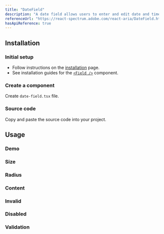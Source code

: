 ```yaml
---
title: "DateField"
description: "A date field allows users to enter and edit date and time values using a keyboard. Each part of a date value is displayed in an individually editable segment."
referenceUrl: "https://react-spectrum.adobe.com/react-aria/DateField.html"
hasApiReference: true
---
```


## Installation

<Steps>

### Initial setup

- Follow instructions on the [installation](/docs/overview/installation) page.
- See installation guides for the [`<Field />`](/docs/components/field) component.

### Create a component

Create `date-field.tsx` file.

### Source code

Copy and paste the source code into your project.

</Steps>

## Usage

### Demo

<ComponentPreview slug="dateField/demo" />

### Size

<ComponentPreview slug="dateField/size" />

### Radius

<ComponentPreview slug="dateField/radius" />

### Content

<ComponentPreview slug="dateField/content" />

### Invalid

<ComponentPreview slug="dateField/invalid" />

### Disabled

<ComponentPreview slug="dateField/disabled" />

### Validation

<ComponentPreview slug="dateField/validation" />
